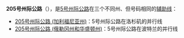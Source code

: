 '''205号州际公路'''（{{lang-en|'''Interstate 205, I-205'''}}），是[[5号州际公路加利福尼亚州段|5号州际公路]]在三个不同州、但号码相同的[[美國州際公路輔助線列表|辅助线]]：
* [[205号州际公路_(加利福尼亚州)|205号州际公路 (加利福尼亚州)]]：5号州际公路在洛杉矶的并行线
* [[205号州际公路_(俄勒冈州和华盛顿州)|205号州际公路 (俄勒冈州和华盛顿州)]]：5号州际公路在波特兰的并行线

{{disambig|cat=八字以上消歧義}}